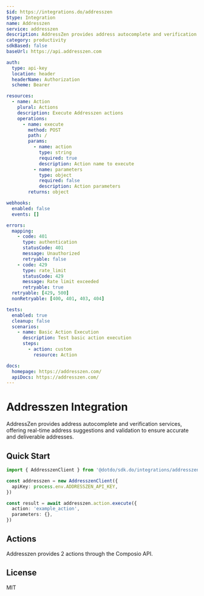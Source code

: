 ```yaml
---
$id: https://integrations.do/addresszen
$type: Integration
name: Addresszen
service: addresszen
description: AddressZen provides address autocomplete and verification services, offering real-time address suggestions and validation to ensure accurate and deliverable addresses.
category: productivity
sdkBased: false
baseUrl: https://api.addresszen.com

auth:
  type: api-key
  location: header
  headerName: Authorization
  scheme: Bearer

resources:
  - name: Action
    plural: Actions
    description: Execute Addresszen actions
    operations:
      - name: execute
        method: POST
        path: /
        params:
          - name: action
            type: string
            required: true
            description: Action name to execute
          - name: parameters
            type: object
            required: false
            description: Action parameters
        returns: object

webhooks:
  enabled: false
  events: []

errors:
  mapping:
    - code: 401
      type: authentication
      statusCode: 401
      message: Unauthorized
      retryable: false
    - code: 429
      type: rate_limit
      statusCode: 429
      message: Rate limit exceeded
      retryable: true
  retryable: [429, 500]
  nonRetryable: [400, 401, 403, 404]

tests:
  enabled: true
  cleanup: false
  scenarios:
    - name: Basic Action Execution
      description: Test basic action execution
      steps:
        - action: custom
          resource: Action

docs:
  homepage: https://addresszen.com/
  apiDocs: https://addresszen.com/
---
```


# Addresszen Integration

AddressZen provides address autocomplete and verification services, offering real-time address suggestions and validation to ensure accurate and deliverable addresses.

## Quick Start

```typescript
import { AddresszenClient } from '@dotdo/sdk.do/integrations/addresszen'

const addresszen = new AddresszenClient({
  apiKey: process.env.ADDRESSZEN_API_KEY,
})

const result = await addresszen.action.execute({
  action: 'example_action',
  parameters: {},
})
```

## Actions

Addresszen provides 2 actions through the Composio API.

## License

MIT
